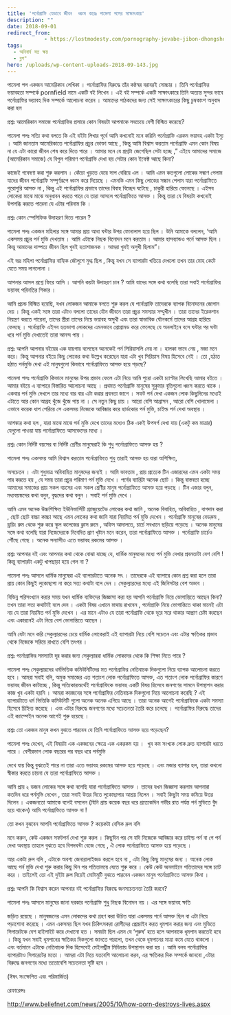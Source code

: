 ```yaml
---
title: 'পর্নোগ্রাফি যেভাবে জীবন  ধ্বংস করেঃ পামেলা পলের সাক্ষাৎকার'
description: ""
date: 2018-09-01
redirect_from: 
            - https://lostmodesty.com/pornography-jevabe-jibon-dhongsho-pamela/
tags: 
  - অনিবার্য যত ক্ষয়
  - ব্লগ"
hero: /uploads/wp-content-uploads-2018-09-143.jpg
---
```

পামেলা পল একজন আমেরিকান লেখিকা । পর্নোগ্রাফির বিরুদ্ধে তাঁর কন্ঠস্বর বরাবরই সোচ্চার । তিনি পর্নোগ্রাফির ভয়াবহতা সম্পর্কে pornfield নামে একটি বই লিখেন । এই বই সম্পর্কে একটি সাক্ষাৎকারে তিনি অত্যন্ত সুন্দর ভাবে পর্নোগ্রাফির ভয়াবহ দিক সম্পর্কে আলোচনা করেন । আমাদের পাঠকদের জন্য সেই সাক্ষাৎকারের কিছু চুম্বকাংশ অনুবাদ করা হল

প্রশ্নঃ আমেরিকান সমাজে পর্নোগ্রাফির প্রসারে কোন বিষয়টা আপনাকে সবচেয়ে বেশী বিস্মিত করেছে?

পামেলা পলঃ সত্যি কথা বলতে কি এই বইটা লিখার পূর্বে আমি কখনোই মনে করিনি পর্নোগ্রাফি এরকম ভয়াবহ একটা ইস্যু । আমি জানতাম আমেরিকাতে পর্নোগ্রাফির প্রচুর ভোক্তা আছে , কিন্তু আমি বিশ্বাস করতাম পর্নোগ্রাফি এমন কোন বিষয় না যে এটা কারো জীবন শেষ করে দিতে পারে । আমার মনে যে প্রশ্নটা জেগেছিল সেটা হচ্ছে ,” এইযে আমাদের সমাজে (আমেরিকান সমাজে) যে বিপুল পরিমাণ পর্নোগ্রাফি দেখা হয় সেটার কোন ইফেক্ট আছে কিনা?

কাজেই গবেষণা করা শুরু করলাম । কেঁচো খুড়তে যেয়ে সাপ বেরিয়ে এল । আমি এমন কতগুলো লোকের সন্ধাণ পেলাম যাদের জীবন পর্নোগ্রাফি সম্পূর্ণরূপে ধ্বংস করে দিয়েছে । এমনকি এমন কিছু লোকের সন্ধান পেলাম যারা পর্নোগ্রাফিতে পুরোপুরি আসক্ত না , কিন্তু এই পর্নোগ্রাফির প্রভাবে তাদের বিবাহ বিচ্ছেদ ঘটেছে , চাকুরী হারিয়ে ফেলেছে । এইসব লোকেরা মাঝে মাঝে অনুধাবন করতে পারে যে তারা আসলে পর্নোগ্রাফিতে আসক্ত । কিন্তু তারা যে বিষয়টা কখনোই উপলব্ধি করতে পারেনা যে এটার পরিনাম কি ।

প্রশ্নঃ কোন স্পেসিফিক উদাহরণ দিতে পারেন ?

পামেলা পলঃ একজন মহিলার সঙ্গে আমার প্রায় আধা ঘন্টার উপর ফোনালাপ হয়ে ছিল । উনি আমাকে বললেন, ‘আমি একসময় প্রচুর পর্ন মুভি দেখতাম । আমি এটাকে নিছক বিনোদন মনে করতাম । আমার হাসব্যান্ডও পর্নে আসক্ত ছিল । কিন্তু আমাদের দাম্পত্য জীবন ছিল খুবই হতাশাজনক । আমরা খুবই অসুখী ছিলাম”।

এই ভদ্র মহিলা পর্নোগ্রাফির বাহ্যিক জৌলুশে মুগ্ধ ছিল , কিন্তু যখন সে ব্যাপারটা খতিয়ে দেখলো তখন তার মোহ কেটে যেতে সময় লাগলোনা ।

আপনার আসল প্রশ্নে ফিরে আসি । আপনি কয়টা উদাহরণ চান ? আমি যাদের সঙ্গে কথা বলেছি তারা সবাই পর্নোগ্রাফির ভয়াবহ পরিনতির শিকার ।

আমি প্রচন্ড বিস্মিত হয়েছি, যখন লোকজন আমাকে বলতে শুরু করল যে পর্নোগ্রাফি তাদেরকে ব্যাপক বিনোদনের জোগান দেয় । কিন্তু একই সঙ্গে তারা এটাও বললো তাদের যৌন জীবনে তারা প্রচুর সমস্যার সম্মুখীন । তারা তাদের ইরেকশান নিয়ন্ত্রণ করতে পারেনা, তাদের স্ত্রীরা তাদের নিয়ে ভয়াবহ অসুখী এবং তারা স্বাভাবিক যৌনকর্মে তাদের আগ্রহ হারিয়ে ফেলছে । পর্নোগ্রাফি এইসব হতভাগা লোকদের এমনভাবে প্রোগ্রামড করে ফেলেছে যে অনলাইনে বসে ঘন্টার পর ঘন্টা ধরে পর্ন মুভি দেখাতেই তারা আনন্দ পায় ।

প্রশ্নঃ আপনি আপনার বইয়ের এক যায়গায় বলেছেন অনেকেই পর্ন সিরিয়াসলি নেয় না । হালকা ভাবে নেয় , মজা মনে করে। কিন্তু আপনার বইয়ে কিছু লোকের কথা উল্লেখ করেছেন যারা এটা খুব সিরিয়াস বিষয় হিসেবে নেই । তো ,হঠাত হঠাত পর্নমুভি দেখা এই মানুষগুলো কিভাবে পর্নোগ্রাফিতে আসক্ত হয়ে পড়ছে?

পামেলা পলঃ পর্নোগ্রাফি কিভাবে মানুষের উপর প্রভাব ফেলে এটা নিয়ে আমি পুরো একটা চ্যাপ্টার লিখেছি আমার বইতে । আমার বইয়ে এ ব্যাপারে বিস্তারিত আলোচনা আছে । প্রথমত পর্নোগ্রাফি মানুষের সুকুমার বৃত্তিগুলো ধ্বংস করতে থাকে । একবার পর্ন মুভি দেখলে তার মধ্যে বার বার এটা করার প্রবনতা জাগে । সফট পর্ন দেখা একজন লোক কিছুদিনের মধ্যেই এটাতে আর কোন আগ্রহ খুঁজে খুঁজে পায় না । সে নতুন কিছু চায় । আরো বেশি আগ্রাসন , আরো বেশি খোলামেলা । এভাবে কয়েক ধাপ পেরিয়ে সে একসময় নিজেকে আবিষ্কার করে হার্ডকোর পর্ন মুভি, চাইল্ড পর্ন দেখা অবস্থায় ।

আশঙ্কার কথা হল , যারা মাঝে মাঝে পর্ন মুভি দেখে তাদের মধ্যেও ঠিক একই উপসর্গ দেখা যায় (একটু কম মাত্রার) যেগুলো পাওয়া যায় পর্নোগ্রাফিতে আসক্তেদের মধ্যে ।

প্রশ্নঃ কোন নির্দিষ্ট বয়সের বা নির্দিষ্ট শ্রেণীর মানুষেরাই কি শুধু পর্নোগ্রাফিতে আসক্ত হয় ?

পামেলা পলঃ একসময় আমি বিশ্বাস করতাম পর্নোগ্রাফিতে শুধু তারাই আসক্ত হয় যারা অশিক্ষিত,

অসচেতন । এটা শুধুমাত্র অবিবাহিত মানুষদের জন্যই । আমি ভাবতাম , প্রায় প্রত্যেক টিন এজারদের এমন একটা সময় পার করতে হয় , যে সময় তারা প্রচুর পরিমাণ পর্ন মুভি দেখে । পর্নের ব্যাপ্তিটা অনেক ছোট । কিন্তু বাস্তবতা হচ্ছে আমাদের সমাজের প্রায় সকল বয়সের এবং সকল শ্রেণীর মানুষ পর্নোগ্রাফিতে আসক্ত হয়ে পড়ছে । টিন এজার বলুন, মধ্যবয়স্কদের কথা বলুন, বৃদ্ধদের কথা বলুন । সবাই পর্ন মুভি দেখে ।

আমি এমন অনেক উচ্চশিক্ষিত ইউনিভার্সিটি গ্র্যাজুয়েটেড লোকের কথা জানি , অনেক বিবাহিত, অবিবাহিত , বাগদান করা , ছোট ছোট বাচ্চা কাচ্চা আছে এমন লোকের কথা জানি যারা নিয়মিত পর্ন মুভি দেখেন । পর্নোগ্রাফি মানুষের বেডরুম , ড্রয়িং রুম থেকে শুরু করে স্কুল কলেজের ক্লাস রুমে , অফিস আদালতে, চার্চে সবখানে ছড়িয়ে পড়েছে । অনেক মানুষের সঙ্গে কথা বলেছি যারা নিজেদেরকে নিবেদিত প্রাণ খৃষ্টান মনে করেন, তারা পর্নোগ্রাফিতে আসক্ত । পর্নোগ্রাফি চার্চেও পৌঁছে গেছে । অনেক সন্যাসীও এতে ভয়াবহ রকমের আসক্ত ।

প্রশ্নঃ আপনার বই এবং আপনার কথা থেকে বোঝা যাচ্ছে যে, ধার্মিক মানুষদের মধ্যে পর্ন মুভি দেখার প্রবনতাটা বেশ বেশি ! কিন্তু ব্যাপারটা একটু খাপছাড়া হয়ে গেল না ?

পামেলা পলঃ আসলে ধার্মিক মানুষেরা এই ব্যাপারটাতে অনেক সৎ । তাদেরকে এই ব্যাপারে কোন প্রশ্ন করা হলে তারা প্রায় কোন কিছুই লুকোছাপা না করে সত্য কথাটা বলে দেন । সেকুল্যারদের মধ্যে এই জিনিসটার বেশ অভাব ।

বিভিন্ন পরিসংখ্যান করার সময় যখন ধার্মিক ব্যক্তিদের জিজ্ঞাসা করা হয় আপনি পর্নোগ্রাফি নিয়ে ভোগান্তিতে আছেন কিনা? তখন তারা সত্য কথাটাই বলে দেন । একটা বিষয় এখানে মাথায় রাখবেন , পর্নোগ্রাফি নিয়ে ভোগান্তিতে থাকা মানেই এটা নয় যে তারা নিয়মিত পর্ন মুভি দেখেন । এর মানে এটাও যে তারা পর্নোগ্রাফি থেকে দূরে সরে থাকার আপ্রাণ চেষ্টা করছেন এবং একারনেই এটা নিয়ে বেশ ভোগান্তিতে আছেন ।

আমি যেটা মনে করি সেকুল্যারদের চেয়ে ধার্মিক লোকেরাই এই ব্যাপারটা নিয়ে বেশি সচেতন এবং এটার ক্ষতিকর প্রভাব থেকে নিজেকে সরিয়ে রাখতে বেশি তৎপর ।

প্রশ্নঃ পর্নোগ্রাফির সমস্যাটা দূর করার জন্য সেকুল্যাররা ধার্মিক লোকদের থেকে কি শিক্ষা নিতে পারে ?

পামেলা পলঃ সেকুল্যারদের ধর্মভিত্তিক কমিউনিটিদের মত পর্নোগ্রাফির নেতিবাচক দিকগুলো নিয়ে ব্যাপক আলোচনা করতে হবে । আমরা সবাই বলি, অমুক সমাজের এত শতাংশ লোক পর্নোগ্রাফিতে আসক্ত, এত শতাংশ লোক পর্নোগ্রাফির কারণে ভয়াবহ জীবন কাটাচ্ছে , কিন্তু সত্যিকারঅর্থেই পর্নোগ্রাফিকে ভয়াবহ একটি বিষয় হিসেবে জনগণের সামনে উপস্থাপন করার কাজ খুব একটা হয়নি । আমরা কয়জনের সঙ্গে পর্নোগ্রাফির নেতিবাচক দিকগুলো নিয়ে আলোচনা করেছি ? এই ব্যাপারটাতে ধর্ম ভিত্তিকি কমিউনিটি গুলো অনেক অনেক এগিয়ে আছে । তারা অনেক আগেই পর্নোগ্রাফিকে একটা সমস্যা হিসেবে চিহ্নিত করেছে । এবং এটার বিরুদ্ধে জনগণের মধ্যে সচেতনতা তৈরি করে চলেছে । পর্নোগ্রাফির বিরুদ্ধে তাদের এই ক্যাম্পেইন অনেক আগেই শুরু হয়েছে ।

প্রশ্নঃ তো একজন মানুষ কখন বুঝতে পারবেন যে তিনি পর্নোগ্রাফিতে আসক্ত হয়ে পড়েছেন?

পামেলা পলঃ দেখেন, এই বিষয়টা এক একজনের ক্ষেত্রে এক একরকম হয় । ­­­­ খুব কম সংখ্যক লোক দ্রুত ব্যাপারটা ধরতে পারে । বেশীরভাগ লোক বছরের পর বছর ধরে পর্নমুভি

দেখে যায় কিন্তু বুঝতেই পারে না তারা এতে ভয়াবহ রকমের আসক্ত হয়ে পড়েছে । এবং মজার ব্যাপার হল, তারা কখনো স্বীকার করতে চায়না যে তারা পর্নোগ্রাফিতে আসক্ত ।

আমি প্রায় ২ ডজন লোকের সঙ্গে কথা বলেছি যারা পর্নোগ্রাফিতে আসক্ত । তাদের যখন জিজ্ঞাসা করলাম আপনারা কতদিন ধরে পর্নমুভি দেখেন , তারা সবাই উত্তর দিতে লুকোছাপার আশ্রয় নিলেন । সবাই কিছুটা সময় কমিয়ে উত্তর দিলেন । একজনতো আমাকে বলেই বসলেন (যিনি প্রায় কয়েক বছর ধরে প্রত্যেকদিন গভীর রাত পর্যন্ত পর্ন মুভিতে বুঁদ হয়ে থাকেন) আমি পর্নোগ্রাফিতে আসক্ত না !

তো কখন বুঝবেন আপনি পর্নোগ্রাফিতে আসক্ত ? কয়েকটা বেসিক রুল বলি

মনে করুন, কেউ একজন সফটপর্ন দেখা শুরু করল । কিছুদিন পর সে যদি নিজেকে আবিষ্কার করে চাইল্ড পর্ন বা গে পর্ন দেখা অবস্থায় তাহলে বুঝতে হবে বিপদঘন্টা বেজে গেছে , ঐ লোক পর্নোগ্রাফিতে আসক্ত হয়ে পড়েছে ।

আর একটা রুল বলি , এটাকে অবশ্য জেনারালাইজড করলে হবে না , এটা কিছু কিছু মানুষের জন্য । অনেক লোক আছে পর্ন মুভি দেখা শুরু করার কিছু দিন পর পতিতালয়ে যেতে শুরু করে । কেউ কেউ অনলাইনে পতিতাদের সঙ্গে চ্যাট করে । তাইলেই তো এই দুইটা রুল দিয়েই মোটামুটি বুঝতে পারবেন একজন মানুষ পর্নোগ্রাফিতে আসক্ত কিনা ।

প্রশ্নঃ আপনি কি বিশ্বাস করেন আপনার বই পর্নোগ্রাফির বিরুদ্ধে জনসচেতনতা তৈরি করবে?

পামেলা পলঃ আসলে মানুষের জানা দরকার পর্নোগ্রাফি শুধু নিছক বিনোদন নয় । এর সঙ্গে ভয়াবহ ক্ষতি

জড়িত রয়েছে । মানুষজনের এমন লোকদের কথা গ্রহণ করা উচিত যারা একসময় পর্নে আসক্ত ছিল বা এটা নিয়ে পড়াশোনা করেছে । এমন একসময় ছিল যখন চিকিৎসকরা রোগীদের প্রেস্ক্রাইব করত ধূমপান করার জন্য এবং মুভিতে সিগারেটকে বেশ হাইলাইট করে দেখানো হত । সময়টা ছিল এমন যে ‘পুরুষ’ হতে হলে আপনাকে ধূমপান করতেই হবে । কিন্তু যখন সবাই ধূমপানের ক্ষতিকর দিকগুলো জানতে পারলো, তখন থেকে ধূমপানের মাত্রা কমে যেতে থাকলো । এবং বর্তমানে এটাকে নেতিবাচক দিক হিসেবেই মেইনস্ট্রীম মিডিয়ায় উপস্থাপন করা হয় । আমি বলব পর্নোগ্রাফির ব্যাপারটাও সিগারেটের মতো । আমরা এটা নিয়ে যতবেশি আলোচনা করব, এর ক্ষতিকর দিক সম্পর্কে জানবো ,এটার বিরুদ্ধে জনগণের মধ্যে ততোবেশি সচেতনতা সৃষ্টি হবে ।

(ঈষৎ সংক্ষেপিত এবং পরিমার্জিত)

রেফারেন্সঃ

<http://www.beliefnet.com/news/2005/10/how-porn-destroys-lives.aspx>
